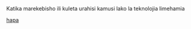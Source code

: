 Katika marekebisho ili kuleta urahisi kamusi lako la teknolojia limehamia [[Category:Kamusi la teknolojia|hapa]]
